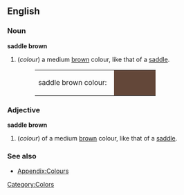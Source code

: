 ==English==

===Noun===
'''saddle brown'''
#(''colour'') a medium [[brown]] colour, like that of a [[saddle]].
#:<table><tr><td>saddle brown colour: &nbsp;</td><td bgcolor="#634739" width="80">&nbsp; </td></tr></table>

===Adjective===
'''saddle brown'''
#(''colour'') of a medium [[brown]] colour, like that of a [[saddle]].

===See also===
*[[Wiktionary_Appendix:Colours|Appendix:Colours]]

[[Category:Colors]]